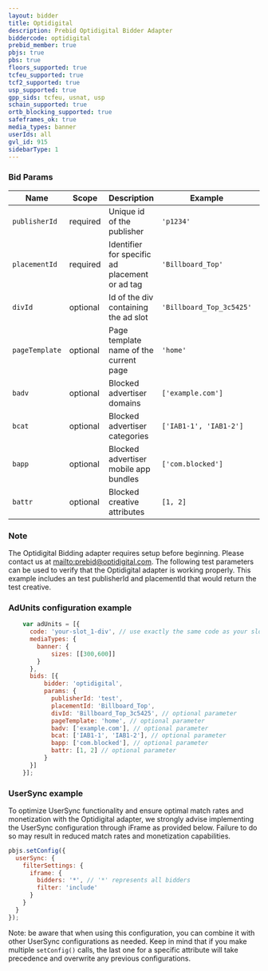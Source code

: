 ```yaml
---
layout: bidder
title: Optidigital
description: Prebid Optidigital Bidder Adapter
biddercode: optidigital
prebid_member: true
pbjs: true
pbs: true
floors_supported: true
tcfeu_supported: true
tcf2_supported: true
usp_supported: true
gpp_sids: tcfeu, usnat, usp
schain_supported: true
ortb_blocking_supported: true
safeframes_ok: true
media_types: banner
userIds: all
gvl_id: 915
sidebarType: 1
---
```


### Bid Params


| Name           | Scope    | Description                                    | Example                  | Type               |
|----------------|----------|------------------------------------------------|--------------------------|--------------------|
| `publisherId`  | required | Unique id of the publisher                     | `'p1234'`                | `string`           |
| `placementId`  | required | Identifier for specific ad placement or ad tag | `'Billboard_Top'`        | `string`           |
| `divId`        | optional | Id of the div containing the ad slot           | `'Billboard_Top_3c5425'` | `string`           |
| `pageTemplate` | optional | Page template name of the current page         | `'home'`                 | `string`           |
| `badv`         | optional | Blocked advertiser domains                     | `['example.com']`        | `array of strings` |
| `bcat`         | optional | Blocked advertiser categories                  | `['IAB1-1', 'IAB1-2']`   | `array of strings` |
| `bapp`         | optional | Blocked advertiser mobile app bundles          | `['com.blocked']`        | `array of strings` |
| `battr`        | optional | Blocked creative attributes                    | `[1, 2]`                 | `array of integers`|

### Note

The Optidigital Bidding adapter requires setup before beginning. Please contact us at [mailto:prebid@optidigital.com](prebid@optidigital.com).
The following test parameters can be used to verify that the Optidigital adapter is working properly. This example includes an test publisherId and placementId that would return the test creative.

### AdUnits configuration example

```js
    var adUnits = [{
      code: 'your-slot_1-div', // use exactly the same code as your slot div id.
      mediaTypes: {
        banner: {
            sizes: [[300,600]]
        }
      },
      bids: [{
          bidder: 'optidigital',
          params: {
            publisherId: 'test',
            placementId: 'Billboard_Top',
            divId: 'Billboard_Top_3c5425', // optional parameter
            pageTemplate: 'home', // optional parameter
            badv: ['example.com'], // optional parameter
            bcat: ['IAB1-1', 'IAB1-2'], // optional parameter
            bapp: ['com.blocked'], // optional parameter 
            battr: [1, 2] // optional parameter 
          }
      }]
    }];
```

### UserSync example
To optimize UserSync functionality and ensure optimal match rates and monetization with the Optidigital adapter, we strongly advise implementing the UserSync configuration through iFrame as provided below. Failure to do so may result in reduced match rates and monetization capabilities.

```js
pbjs.setConfig({
  userSync: {
    filterSettings: {
      iframe: {
        bidders: '*', // '*' represents all bidders
        filter: 'include'
      }
    }
  }
});
```

Note: be aware that when using this configuration, you can combine it with other UserSync configurations as needed. Keep in mind that if you make multiple `setConfig()` calls, the last one for a specific attribute will take precedence and overwrite any previous configurations.

